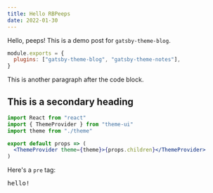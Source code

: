 ```yaml
---
title: Hello RBPeeps
date: 2022-01-30
---
```


Hello, peeps! This is a demo post for `gatsby-theme-blog`.

```js
module.exports = {
  plugins: ["gatsby-theme-blog", "gatsby-theme-notes"],
}
```

This is another paragraph after the code block.

## This is a secondary heading

```jsx
import React from "react"
import { ThemeProvider } from "theme-ui"
import theme from "./theme"

export default props => (
  <ThemeProvider theme={theme}>{props.children}</ThemeProvider>
)
```

Here's a `pre` tag:

<pre>hello!</pre>
